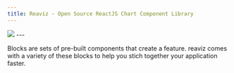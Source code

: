 ```yaml
---
title: Reaviz - Open Source ReactJS Chart Component Library
---
```



<div className="my-0 mx-auto text-white text-center flex flex-col">
  <img
    className="mx-auto mb-8 mt-8"
    src={img.src}
  />
  ---
</div>

Blocks are sets of pre-built components that create a feature. reaviz comes with
a variety of these blocks to help you stich together your application faster.

<Cards>
  <Cards.Card title="Area Chart" href="/blocks/charts/area-chart" />
  <Cards.Card title="Bar Chart" href="/blocks/charts/bar-chart" />
  <Cards.Card title="Funnel Chart" href="/blocks/charts/funnel-chart" />
  <Cards.Card title="Heatmap" href="/blocks/charts/heatmap" />
  <Cards.Card title="Scatter Plot" href="/blocks/charts/scatter-plot" />
</Cards>
